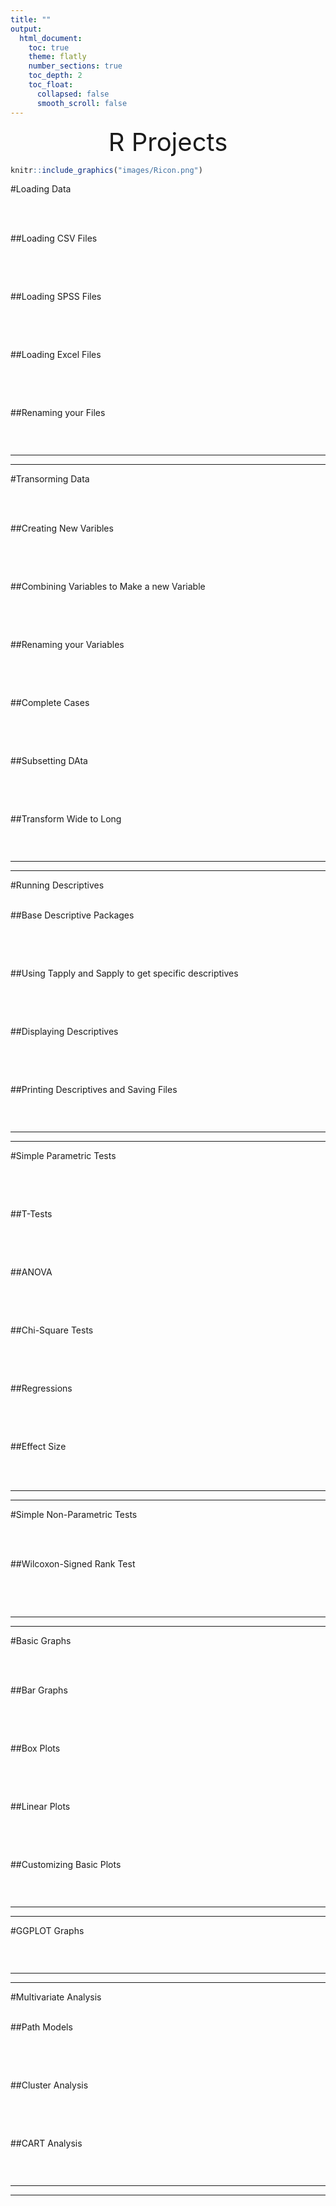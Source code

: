 ```yaml
---
title: ""
output:
  html_document:
    toc: true
    theme: flatly
    number_sections: true
    toc_depth: 2
    toc_float:
      collapsed: false
      smooth_scroll: false
---
```

<!-- Global site tag (gtag.js) - Google Analytics -->
<script async src="https://www.googletagmanager.com/gtag/js?id=UA-116712862-1"></script>
<script>
  window.dataLayer = window.dataLayer || [];
  function gtag(){dataLayer.push(arguments);}
  gtag('js', new Date());

  gtag('config', 'UA-116712862-1');
</script>
<center  style="font-size:40px">R Projects</center>

```r
knitr::include_graphics("images/Ricon.png")
```

#Loading Data

</br>
</br>

##Loading CSV Files

```r

```
</br>
</br>

##Loading SPSS Files

```r

```
</br>
</br>

##Loading Excel Files

```r

```
</br>
</br>

##Renaming your Files

```r

```

</br>
<hr>
<hr>

#Transorming Data

</br>
</br>

##Creating New Varibles
```r

```
</br>
</br>

##Combining Variables to Make a new Variable

```r

```
</br>
</br>

##Renaming your Variables

```r

```
</br>
</br>

##Complete Cases
```r

```
</br>
</br>

##Subsetting DAta

```r

```
</br>
</br>

##Transform Wide to Long

```r

```

</br>
<hr>
<hr>

#Running Descriptives
</br>
</br>

##Base Descriptive Packages

```r

```
</br>
</br>

##Using Tapply and Sapply to get specific descriptives

```r

```
</br>
</br>

##Displaying Descriptives

```r

```
</br>
</br>

##Printing Descriptives and Saving Files

```r

```

</br>
<hr>
<hr>

#Simple Parametric Tests

```r

```
</br>
</br>

##T-Tests

```r

```
</br>
</br>

##ANOVA

```r

```
</br>
</br>

##Chi-Square Tests

```r

```
</br>
</br>

##Regressions

```r

```
</br>
</br>

##Effect Size

</br>
</br>
<hr>
<hr>

#Simple Non-Parametric Tests

</br>
</br>

##Wilcoxon-Signed Rank Test
```r

```
</br>
</br>
<hr>
<hr>

#Basic Graphs

</br>
</br>

##Bar Graphs
```r

```

</br>
</br>

##Box Plots
```r

```

</br>
</br>

##Linear Plots
```r

```

</br>
</br>

##Customizing Basic Plots

```r

```

</br>
<hr>
<hr>

#GGPLOT Graphs

```r

```

</br>
<hr>
<hr>

#Multivariate Analysis
</br>
</br>

##Path Models
```r

```
</br>
</br>

##Cluster Analysis
```r

```
</br>
</br>

##CART Analysis
```r

```
</br>
<hr>
<hr>

